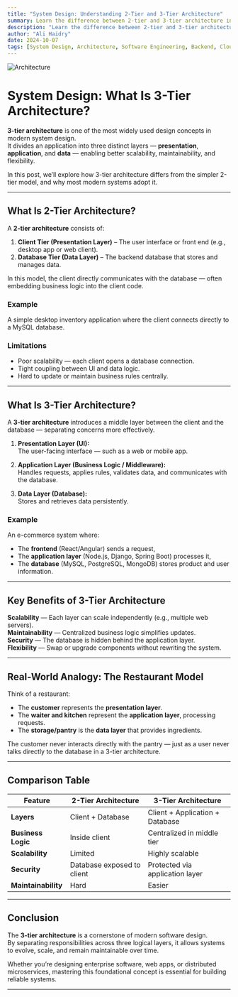 ```yaml
---
title: "System Design: Understanding 2-Tier and 3-Tier Architecture"
summary: Learn the difference between 2-tier and 3-tier architecture in system design
description: "Learn the difference between 2-tier and 3-tier architecture in system design. Understand how the three layers — presentation, application, and data — work together to create scalable and maintainable systems."
author: "Ali Haidry"
date: 2024-10-07
tags: [System Design, Architecture, Software Engineering, Backend, Cloud]
---
```


![Architecture](/static/images/blogs/03/architecture.png)

# System Design: What Is 3-Tier Architecture?

**3-tier architecture** is one of the most widely used design concepts in modern system design.  
It divides an application into three distinct layers — **presentation**, **application**, and **data** — enabling better scalability, maintainability, and flexibility.

In this post, we’ll explore how 3-tier architecture differs from the simpler 2-tier model, and why most modern systems adopt it.

---

## What Is 2-Tier Architecture?

A **2-tier architecture** consists of:

1. **Client Tier (Presentation Layer)** – The user interface or front end (e.g., desktop app or web client).  
2. **Database Tier (Data Layer)** – The backend database that stores and manages data.

In this model, the client directly communicates with the database — often embedding business logic into the client code.

### Example
A simple desktop inventory application where the client connects directly to a MySQL database.

### Limitations
- Poor scalability — each client opens a database connection.
- Tight coupling between UI and data logic.
- Hard to update or maintain business rules centrally.

---

## What Is 3-Tier Architecture?

A **3-tier architecture** introduces a middle layer between the client and the database — separating concerns more effectively.

1. **Presentation Layer (UI):**  
   The user-facing interface — such as a web or mobile app.

2. **Application Layer (Business Logic / Middleware):**  
   Handles requests, applies rules, validates data, and communicates with the database.

3. **Data Layer (Database):**  
   Stores and retrieves data persistently.

### Example
An e-commerce system where:
- The **frontend** (React/Angular) sends a request,
- The **application layer** (Node.js, Django, Spring Boot) processes it,
- The **database** (MySQL, PostgreSQL, MongoDB) stores product and user information.

---

## Key Benefits of 3-Tier Architecture

**Scalability** — Each layer can scale independently (e.g., multiple web servers).  
**Maintainability** — Centralized business logic simplifies updates.  
**Security** — The database is hidden behind the application layer.  
**Flexibility** — Swap or upgrade components without rewriting the system.

---

## Real-World Analogy: The Restaurant Model

Think of a restaurant:
- The **customer** represents the **presentation layer**.  
- The **waiter and kitchen** represent the **application layer**, processing requests.  
- The **storage/pantry** is the **data layer** that provides ingredients.

The customer never interacts directly with the pantry — just as a user never talks directly to the database in a 3-tier architecture.

---

## Comparison Table

| Feature | 2-Tier Architecture | 3-Tier Architecture |
|----------|--------------------|---------------------|
| **Layers** | Client + Database | Client + Application + Database |
| **Business Logic** | Inside client | Centralized in middle tier |
| **Scalability** | Limited | Highly scalable |
| **Security** | Database exposed to client | Protected via application layer |
| **Maintainability** | Hard | Easier |

---

## Conclusion

The **3-tier architecture** is a cornerstone of modern software design.  
By separating responsibilities across three logical layers, it allows systems to evolve, scale, and remain maintainable over time.

Whether you’re designing enterprise software, web apps, or distributed microservices, mastering this foundational concept is essential for building reliable systems.

---